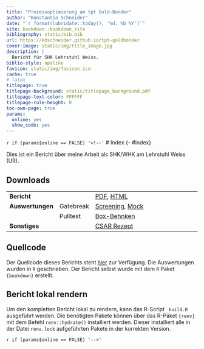 ```yaml
--- 
title: "Prozessoptimierung am tpt Gold-Bonder"
author: "Konstantin Schneider"
date: "`r format(lubridate::today(), '%d. %b %Y')`"
site: bookdown::bookdown_site
bibliography: static/bib.bib
url: https://kdschneider.github.io/tpt-goldbonder
cover-image: static/img/title_image.jpg
description: |
  Bericht für SHK Lehrstuhl Weiss. 
biblio-style: apalike
favicon: static/img/favicon.ico
cache: true
# latex
titlepage: true
titlepage-background: static/titlepage_background.pdf
titlepage-text-color: FFFFFF
titlepage-rule-height: 0
toc-own-page: true
params: 
  online: yes
  show_code: yes
---
```

 
`r if (params$online == FALSE) '<!--'`
# Index {- #index}

Dies ist ein Bericht über meine Arbeit als SHK/WHK am Lehrstuhl Weiss (UR).

## Downloads {-}

|                   |           |                                                                                                 |
|-------------------|-----------|-------------------------------------------------------------------------------------------------|
| **Bericht**       |           | [PDF](./downloads/tpt_goldbonder_bericht.pdf), [HTML](./downloads/tpt_goldbonder_bericht.html)  |
| **Auswertungen**  | Gatebreak | [Screening](./downloads/analysis/gb_screening.html), [Mock](./downloads/analysis/gb_mock.html)  |
|                   | Pulltest  | [Box-Behnken](./downloads/analysis/pt_bbd.html)                                                 |
| **Sonstiges**     |           | [CSAR Rezept](./downloads/csar.html)                                                            |

## Quellcode {-}

Der Quellcode dieses Berichts steht [hier](https://github.com/kdschneider/tpt-goldbonder) zur Verfügung. Die Auswertungen wurden in `R` geschrieben. Der Bericht selbst wurde mit dem `R` Paket `{bookdown}` erstellt. 

## Bericht lokal rendern {-}

Um den kompletten Bericht lokal zu rendern, kann das R-Script `_build.R` ausgeführt werden. Die benötigten Pakete können über das R-Paket `{renv}` mit dem Befehl `renv::hydrate()` installiert werden. Dieser installiert alle in der Datei `renv.lock` aufgeführten Pakete in der korrekten Version. 

`r if (params$online == FALSE) '-->'`
